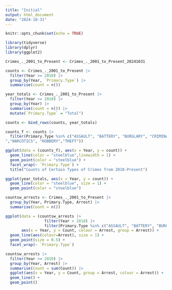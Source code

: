```yaml
---
title: "Initial"
output: html_document
date: "2024-10-31"
---
```


```r
knitr::opts_chunk$set(echo = TRUE)
```

```r
library(tidyverse)
library(dplyr)
library(ggplot2)
```

```r
Crimes_._2001_to_Present <- Crimes_._2001_to_Present_20241031
```

```r
counts <- Crimes_._2001_to_Present |>
  filter(Year >= 2010) |>
  group_by(Year, `Primary.Type`) |>
  summarise(count = n())
```

```r
year_totals <- Crimes_._2001_to_Present |>
  filter(Year >= 2010) |>
  group_by(Year) |>
  summarise(count = n()) |>
  mutate(`Primary.Type` = "Total")
```

```r
counts <- bind_rows(counts, year_totals)
```

```r
counts_f <- counts |>
  filter(Primary.Type %in% c("ASSAULT", "BATTERY", "BURGLARY", "CRIMINAL DAMAGE","MOTOR VEHICLE THEFT
","NARCOTICS", "ROBBERY","THEFT"))

ggplot(data = (counts_f), aes(x = Year, y = count)) +
  geom_line(color = "steelblue",linewidth = 1) +
  geom_point(color = "steelblue") +
  facet_wrap(~ `Primary.Type`) +
  title("Counts of Certain Types of Crimes from 2010-Present")
```

```r
ggplot(year_totals, aes(x = Year, y = count)) +
  geom_line(color = "steelblue", size = 1) +
  geom_point(color = "steelblue")
```

```r
countsw_arrests <- Crimes_._2001_to_Present |>
  group_by(Year, Primary.Type, Arrest) |>
  summarise(Count = n())
```

```r
ggplot(data = (countsw_arrests |>
                 filter(Year > 2010) |>
                 filter(Primary.Type %in% c("ASSAULT", "BATTERY", "BURGLARY", "CRIMINAL DAMAGE","MOTOR VEHICLE THEFT","NARCOTICS", "ROBBERY","THEFT"))), 
       aes(x = Year, y = Count, colour = Arrest, group = Arrest)) +
  geom_line(aes(colour=Arrest), size = 1) +
  geom_point(size = 0.5) +
  facet_wrap(~ `Primary.Type`)
```

```r
countsw_arrests |>
  filter(Year >= 2010) |>
  group_by(Year, Arrest) |>
  summarise(Count = sum(Count)) |>
  ggplot(aes(x = Year, y = Count, group = Arrest, colour = Arrest)) +
  geom_line() +
  geom_point()
```

